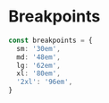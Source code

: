
<Meta title='Documents / Theme / Breakpoints' />

# Breakpoints

```ts
const breakpoints = {
  sm: '30em',
  md: '48em',
  lg: '62em',
  xl: '80em',
  '2xl': '96em',
}
```
